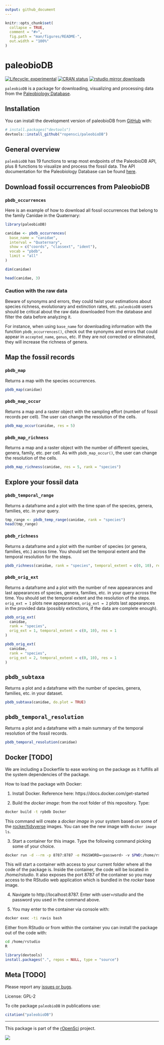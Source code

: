 ```yaml
---
output: github_document
---
```


<!-- README.md is generated from README.Rmd. Please edit that file -->

```r
knitr::opts_chunk$set(
  collapse = TRUE,
  comment = "#>",
  fig.path = "man/figures/README-",
  out.width = "100%"
)
```

# paleobioDB

<!-- badges: start -->
[![Lifecycle: experimental](https://img.shields.io/badge/lifecycle-experimental-orange.svg)](https://lifecycle.r-lib.org/articles/stages.html#experimental)
[![CRAN status](https://www.r-pkg.org/badges/version/paleobioDB)](https://CRAN.R-project.org/package=paleobioDB)
[![rstudio mirror downloads](https://cranlogs.r-pkg.org/badges/paleobioDB)](https://github.com/metacran/cranlogs.app)
<!-- badges: end -->

`paleobioDB` is a package for downloading, visualizing and processing
data from the [Paleobiology Database](https://paleobiodb.org/).

## Installation

You can install the development version of paleobioDB from
[GitHub](https://github.com/) with:

``` r
# install.packages("devtools")
devtools::install_github("ropensci/paleobioDB")
```

## General overview

`paleobioDB` has 19 functions to wrap most endpoints of the PaleobioDB
API, plus 8 functions to visualize and process the fossil data. The
API documentation for the Paleobiology Database can be found
[here](https://paleobiodb.org/data1.2/).

## Download fossil occurrences from PaleobioDB

### `pbdb_occurrences`

Here is an example of how to download all fossil occurrences that
belong to the family Canidae in the Quaternary:

```r
library(paleobioDB)

canidae <- pbdb_occurrences(
  base_name = "canidae",
  interval = "Quaternary",
  show = c("coords", "classext", "ident"),
  vocab = "pbdb",
  limit = "all"
)

dim(canidae)

head(canidae, 3)
```

### Caution with the raw data

Beware of synonyms and errors, they could twist your estimations about
species richness, evolutionary and extinction rates, etc. `paleobioDB`
users should be critical about the raw data downloaded from the
database and filter the data before analyzing it.

For instance, when using `base_name` for downloading information with
the function `pbdb_occurrences()`, check out the synonyms and errors
that could appear in `accepted_name`, `genus`, etc. If they are not
corrected or eliminated, they will increase the richness of genera.

## Map the fossil records

### `pbdb_map`

Returns a map with the species occurrences.

```r
pbdb_map(canidae)
```

### `pbdb_map_occur`

Returns a map and a raster object with the sampling effort (number of
fossil records per cell). The user can change the resolution of the
cells.

```r
pbdb_map_occur(canidae, res = 5)
```

### `pbdb_map_richness`

Returns a map and a raster object with the number of different
species, genera, family, etc. per cell. As with `pbdb_map_occur()`,
the user can change the resolution of the cells.

```r
pbdb_map_richness(canidae, res = 5, rank = "species")
```

## Explore your fossil data

### `pbdb_temporal_range`

Returns a dataframe and a plot with the time span of the species,
genera, families, etc. in your query.

```r
tmp_range <- pbdb_temp_range(canidae, rank = "species")
head(tmp_range)
```

### `pbdb_richness`

Returns a dataframe and a plot with the number of species (or genera,
families, etc.) across time. You should set the temporal extent and
the temporal resolution for the steps.

```r
pbdb_richness(canidae, rank = "species", temporal_extent = c(0, 10), res = 1)
```

### `pbdb_orig_ext`

Returns a dataframe and a plot with the number of new appearances and
last appearances of species, genera, families, etc. in your query
across the time. You should set the temporal extent and the resolution
of the steps. `orig_ext = 1` plots new appearances, `orig_ext = 2`
plots last appearances in the provided data (possibly extinctions, if
the data are complete enough).

```r
pbdb_orig_ext(
  canidae,
  rank = "species",
  orig_ext = 1, temporal_extent = c(0, 10), res = 1
)
```

```r
pbdb_orig_ext(
  canidae,
  rank = "species",
  orig_ext = 2, temporal_extent = c(0, 10), res = 1
)
```

## `pbdb_subtaxa`

Returns a plot and a dataframe with the number of species, genera,
families, etc. in your dataset.

```r
pbdb_subtaxa(canidae, do.plot = TRUE)
```

## `pbdb_temporal_resolution`

Returns a plot and a dataframe with a main summary of the temporal
resolution of the fossil records.

<!-- TODO: truncate output -->

```r
pbdb_temporal_resolution(canidae)
```

## Docker [TODO]

We are including a Dockerfile to ease working on the package as it
fulfills all the system dependencies of the package.

How to load the package with Docker:

1. Install Docker. Reference here: https://docs.docker.com/get-started

2. Build the *docker image*: from the root folder of this
   repository. Type:

```bash
docker build -t rpbdb Docker
```

This command will create a *docker image* in your system based on some
of the [rocker/tidyverse](https://hub.docker.com/r/rocker/tidyverse/)
images.  You can see the new image with ```docker image ls```.

3. Start a container for this image. Type the following command
   picking some *<password>* of your choice.

```bash
docker run -d --rm -p 8787:8787 -e PASSWORD=<password> -v $PWD:/home/rstudio rpbdb
```

This will start a container with access to your current folder where
all the code of the package is.  Inside the container, the code will
be located in */home/rstudio*. It also exposes the port 8787 of the
container so you may access to the RStudio web application which is
bundled in the *rocker* base image.

4. Navigate to http://localhost:8787. Enter with user=*rstudio* and
   the password you used in the command above.

5. You may enter to the container via console with:

```bash
docker exec -ti ravis bash
```

Either from RStudio or from within the container you can install the
package out of the code with:

```bash
cd /home/rstudio
R
```

```r
library(devtools)
install.packages(".", repos = NULL, type = "source")
```

## Meta [TODO]

Please report any [issues or bugs](https://github.com/ropensci/pbdb/issues).

License: GPL-2

To cite package `paleobioDB` in publications use:

```r
citation("paleobioDB")
```

---

This package is part of the [rOpenSci](http://ropensci.org/packages) project.

[![](http://ropensci.org/public_images/github_footer.png)](http://ropensci.org)
